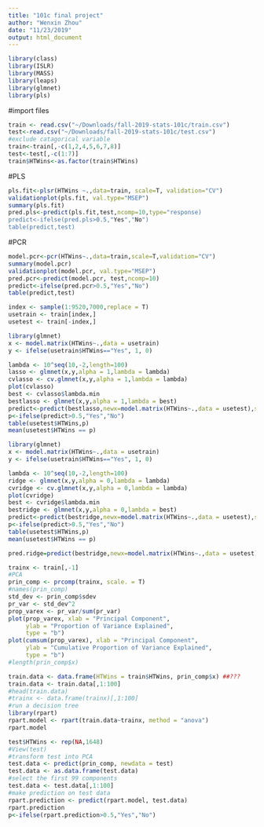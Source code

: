 ```yaml
---
title: "101c final project"
author: "Wenxin Zhou"
date: "11/23/2019"
output: html_document
---
```


```r
library(class) 
library(ISLR) 
library(MASS) 
library(leaps) 
library(glmnet)
library(pls)
```
#import files
```r
train <- read.csv("~/Downloads/fall-2019-stats-101c/train.csv")
test<-read.csv("~/Downloads/fall-2019-stats-101c/test.csv")
#exclude catagorical variable
train<-train[,-c(1,2,4,5,6,7,8)]
test<-test[,-c(1:7)]
train$HTWins<-as.factor(train$HTWins)
```

#PLS
```r
pls.fit<-plsr(HTWins ~.,data=train, scale=T, validation="CV")
validationplot(pls.fit, val.type="MSEP")
summary(pls.fit)
pred.pls<-predict(pls.fit,test,ncomp=10,type="response)
predict<-ifelse(pred.pls>0.5,"Yes","No") 
table(predict,test)
```
#PCR
```r
model.pcr<-pcr(HTWins~.,data=train,scale=T,validation="CV") 
summary(model.pcr)
validationplot(model.pcr, val.type="MSEP")
pred.pcr<-predict(model.pcr, test,ncomp=10)
predict<-ifelse(pred.pcr>0.5,"Yes","No") 
table(predict,test)
```

```r
index <- sample(1:9520,7000,replace = T)
usetrain <- train[index,]
usetest <- train[-index,]
```
```r
library(glmnet)
x <- model.matrix(HTWins~.,data = usetrain)
y <- ifelse(usetrain$HTWins=="Yes", 1, 0)

lambda <- 10^seq(10,-2,length=100)
lasso <- glmnet(x,y,alpha = 1,lambda = lambda)
cvlasso <- cv.glmnet(x,y,alpha = 1,lambda = lambda)
plot(cvlasso)
best <- cvlasso$lambda.min
bestlasso <- glmnet(x,y,alpha = 1,lambda = best)
predict<-predict(bestlasso,newx=model.matrix(HTWins~.,data = usetest),s=best,type="response")
p<-ifelse(predict>0.5,"Yes","No")
table(usetest$HTWins,p)
mean(usetest$HTWins == p)
```

```r
library(glmnet)
x <- model.matrix(HTWins~.,data = usetrain)
y <- ifelse(usetrain$HTWins=="Yes", 1, 0)

lambda <- 10^seq(10,-2,length=100)
ridge <- glmnet(x,y,alpha = 0,lambda = lambda)
cvridge <- cv.glmnet(x,y,alpha = 0,lambda = lambda)
plot(cvridge)
best <- cvridge$lambda.min
bestridge <- glmnet(x,y,alpha = 0,lambda = best)
predict<-predict(bestridge,newx=model.matrix(HTWins~.,data = usetest),s=best,type="response")
p<-ifelse(predict>0.5,"Yes","No")
table(usetest$HTWins,p)
mean(usetest$HTWins == p)

pred.ridge=predict(bestridge,newx=model.matrix(HTWins~.,data = usetest),type = "response")
```

```r
trainx <- train[,-1]
#PCA
prin_comp <- prcomp(trainx, scale. = T)
#names(prin_comp)
std_dev <- prin_comp$sdev
pr_var <- std_dev^2
prop_varex <- pr_var/sum(pr_var)
plot(prop_varex, xlab = "Principal Component",
     ylab = "Proportion of Variance Explained",
     type = "b")
plot(cumsum(prop_varex), xlab = "Principal Component",
     ylab = "Cumulative Proportion of Variance Explained",
     type = "b")
#length(prin_comp$x)

train.data <- data.frame(HTWins = train$HTWins, prin_comp$x) ##???
train.data <- train.data[,1:100]
#head(train.data)
#trainx <- data.frame(trainx)[,1:100]
#run a decision tree
library(rpart)
rpart.model <- rpart(train.data~trainx, method = "anova")
rpart.model

test$HTWins <- rep(NA,1648)
#View(test)
#transform test into PCA
test.data <- predict(prin_comp, newdata = test)
test.data <- as.data.frame(test.data)
#select the first 99 components
test.data <- test.data[,1:100]
#make prediction on test data
rpart.prediction <- predict(rpart.model, test.data)
rpart.prediction
p<-ifelse(rpart.prediction>0.5,"Yes","No")

```
